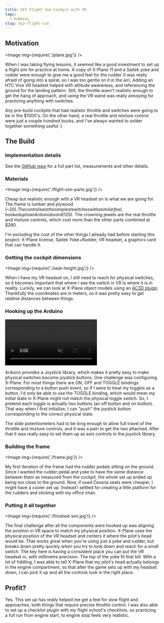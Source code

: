 ```yaml
---
title: DIY Flight Sim Cockpit with VR
tags:
  - hobbies
slug: diy-flight-sim
---
```



## Motivation

<Image img={require('./plane.jpg')} />

When I was taking flying lessons, it seemed like a good investment to set up a flight sim for practice at home. A copy of X-Plane 11 and a Saitek yoke and rudder were enough to give me a good feel for the rudder (I was really afraid of going into a spiral, so I was too gentle on it in the air). Adding an HTC Vive VR headset helped with attitude awareness, and referencing the ground for the landing pattern. Still, the throttle wasn't realistic enough to get the hang of approach, and using the VR wand was really annoying for practicing anything with switches. 

Any pre-build cockpits that had realistic throttle and switches were going to be in the $1000's. On the other hand, a real throttle and mixture control were just a couple hundred bucks, and I've always wanted to solder together something useful :)

## The Build
### Implementation details
See the [GitHub repo](https://github.com/vlad-nestorov/flight-sim) for a full part list, measurements and other details.

###  Materials

<Image img={require('./flight-sim-parts.jpg')} />

Cheap but realistic enough with a VR headset on is what we are going for. The frame is lumber and plywood (~$20). The controls are the simplest switches with a similar feel, hooked up to an Arduino board ($125). The crowning jewels are the real throttle and mixture controls, which cost more than the other parts combined at $280. 

I'm excluding the cost of the other things I already had before starting this project: X-Plane license, Saitek Yoke+Rudder, VR headset, a graphics card that can handle it.

### Getting the cockpit dimensions

<Image img={require('./seat-height.jpg')} />

When I have my VR headset on, I still need to reach for physical switches, so it becomes important that where I see the switch in VR is where it is in reality. Luckily, we can look at X-Plane object models using an [AC3D plugin](https://developer.x-plane.com/tools/ac3d-plugin/) Thankfully the coordinates are in meters, so it was pretty easy to get relative distances between things.

### Hooking up the Arduino

<video autoPlay muted loop >
  <source src={toggle} />
</video>

Arduino provides a Joystick library, which makes it pretty easy to make physical switches become joystick buttons. One challenge was configuring X-Plane. For most things there are ON, OFF and TOGGLE bindings corresponding to a button push event, so if I were to treat my toggles as a button, I'd only be able to use the TOGGLE binding, which would mean my initial state in X-Plane might not match the physical toggle switch. So, I pretend each toggle is actually two buttons (an off button and on button). That way when I first initialize, I can "push" the joystick button corresponding to the correct physical state. 

The slide potentiometers had to be long enough to allow full travel of the throttle and mixture controls, and it was a pain to get the two attached. After that it was really easy to set them up as axis controls in the joystick library.

### Building the frame

<Image img={require('./frame.jpg')} />

My first iteration of the frame had the rudder pedals sitting on the ground. Since I wanted the rudder pedal and yoke to have the same distance between them as measured from the cockpit, the whole set up ended up being too close to the ground. Now, if used Cessna seats were cheaper, I might have a cooler set up. Instead I settled for creating a little platform for the rudders and sticking with my office chair.

### Putting it all together

<Image img={require('./finished-sim.jpg')} />

The final challenge after all the components were hooked up was aligning the position in VR space to match my physical position. X-Plane uses the physical position of the VR headset and centers it where the pilot's head would be. That works great when you're using just a yoke and rudder, but breaks down pretty quickly when you try to look down and reach for a small switch. The key here is having a consistent place you can put the VR headset in, with millimetre precision. The top of the yoke fit that bill. With a lot of fiddling, I was able to tell X-Plane that my pilot's head actually belongs in the engine compartment, so that after the game sets up with my headset down, I can pick it up and all the controls look in the right place.

## Profit?
Yes. This set up has really helped me get a feel for slow flight and approaches, both things that require precise throttle control. I was also able to set up a checklist plugin with my flight school's checklists, so practicing a full run from engine start, to engine stop feels very realistic.